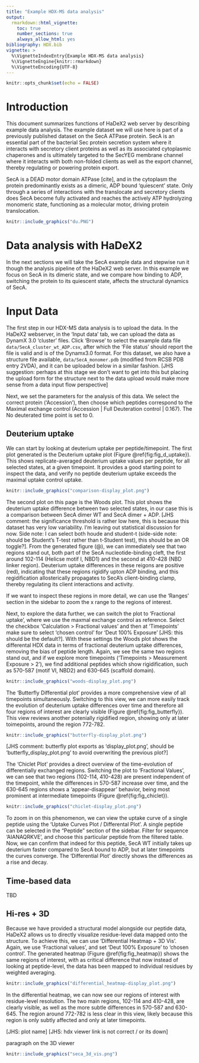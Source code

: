 ```yaml
---
title: "Example HDX-MS data analysis"
output: 
  rmarkdown::html_vignette:
    toc: true
    number_sections: true
    always_allow_html: yes
bibliography: HDX.bib
vignette: >
  %\VignetteIndexEntry{Example HDX-MS data analysis}
  %\VignetteEngine{knitr::rmarkdown}
  %\VignetteEncoding{UTF-8}
---
```

  
```r
knitr::opts_chunk$set(echo = FALSE)
```

# Introduction

This document summarizes functions of HaDeX2 web server by describing example data analysis. The example dataset we will use here is part of a previously published dataset on the SecA ATPase protein. SecA is an essential part of the bacterial Sec protein secretion system where it interacts with secretory client proteins as well as its associated cytoplasmic chaperones and is ultimately targeted to the SecYEG membrane channel where it interacts with both non-folded clients as well as the export channel, thereby regulating or powering protein export. 

SecA is a DEAD motor domain ATPase [cite], and in the cytoplasm the protein predominantly exists as a dimeric, ADP bound 'quiescent' state. Only through a series of interactions with the translocate and secretory clients does SecA become fully activated and reaches the actively ATP hydrolyzing monomeric state, functioning as a molecular motor, driving protein translocation. 


```r
knitr::include_graphics("du.PNG")
```

# Data analysis with HaDeX2

In the next sections we will take the SecA example data and stepwise run it though the analysis pipeline of the HaDeX2 web server. In this example we focus on SecA in its dimeric state, and we compare how binding to ADP, switching the protein to its quiescent state, affects the structural dynamics of SecA.

# Input Data

The first step in our HDX-MS data analysis is to upload the data. In the HaDeX2 webserver, in the 'Input data' tab, we can upload the data as DynamX 3.0 'cluster' files. Click 'Browse' to select the example data file `data/SecA_cluster_wt_ADP.csv`, after which the 'File status' should report the file is valid and is of the Dynamx3.0 format. 
For this dataset, we also have a structure file available, `data/SecA_monomer.pdb` (modified from RCSB PDB entry 2VDA), and it can be uploaded below in a similar fashion. [JHS suggestion: perhaps at this stage we don't want to get into this but placing the upload form for the structure next to the data upload would make more sense from a data input flow perspective] 

Next, we set the parameters for the analysis of this data. We select the correct protein ('Accession'), then choose which peptides correspond to the Maximal exchange control (Accession | Full Deuteration control | 0.167). The No deuterated time point is set to 0.

<!-- ## Inspecting HDX peptides -->
## Deuterium uptake

We can start by looking at deuterium uptake per peptide/timepoint. The first plot generated is the Deuterium uptake plot (Figure \@ref{fig:fig_d_uptake}). This shows replicate-averaged deuterium uptake values per peptide, for all selected states, at a given timepoint. It provides a good starting point to inspect the data, and verify no peptide deuterium uptake exceeds the maximal uptake control uptake. 

```r
knitr::include_graphics("comparison-display_plot.png")
```

The second plot on this page is the Woods plot. This plot shows the deuterium uptake difference between two selected states, in our case this is a comparison between SecA dimer WT and SecA dimer + ADP. [JHS comment: the significance threshold is rather low here, this is because this dataset has very low variability. I'm leaving out statistical discussion for now. Side note: I can select both houde and student-t (side-side note: should be Student's T-test rather than t-Student test), this should be an OR toggle?]. From the generated figure (@\ref{fig:fig_woods}), we can immediately see that two regions stand out, both part of the SecA nucleotide-binding cleft, the first around 102-114 (Helicse motif I, NBD1) and the second at 410-428 (NBD linker region). Deuterium uptake differences in these reigons are positive (red), indicating that these regions rigidify upton ADP binding, and this regidification allosterically propagates to SecA's client-binding clamp, thereby regulating its client interactions and activity. 

If we want to inspect these regions in more detail, we can use the 'Ranges' section in the sidebar to zoom the x range to the regions of interest. 

Next, to explore the data further, we can switch the plot to 'Fractional uptake', where we use the maxmal exchange control as reference. Select the checkbox 'Calculation > Fractional values' and then at 'Timepoints' make sure to select 'chosen control' for 'Deut 100% Exposure' [JHS: this should be the default?]. With these settings the Woods plot shows the differental HDX data in terms of fractional deuterium uptake differences, removing the bias of peptide length. Again, we see the same two regions stand out, and if we explore more timepoints ('Timepoints > Measurement Exposure > 2'), we find additional peptides which show rigidification, such as 570-587 (motif VI, NBD2) and 630-645 (scaffold domain). 


```r
knitr::include_graphics("woods-display_plot.png")
```

The 'Butterfly Differential plot' provides a more comprehensive view of all timepoints simultaneously. Switching to this view, we can more easily track the evolution of deuterium uptake differences over time and therefore all four regions of interest are clearly visible (Figure \@ref{fig:fig_butterfly}). This view reviews another potenially rigidified region, showing only at later toimepoints, around the region 772-782.

```r
knitr::include_graphics("butterfly-display_plot.png")
```

[JHS comment: butterfly plot exports as 'display_plot.png', should be 'butterfly_display_plot.png' to avoid overwriting the previous plot?]

The 'Chiclet Plot' provides a direct overview of the time-evolution of differentially exchanged regions. Switching the plot to 'Fractional Values', we can see that two regions (102-114, 410-428) are present independent of the timepoint, while the differences in 570-587 increase over time, and the 630-645 regions shows a 'appear-disappear' behavior, being most prominent at intermediate timepoints (Figure \@ref{fig:fig_chiclet}).

```r
knitr::include_graphics("chiclet-display_plot.png")
```

To zoom in on this phenomenon, we can view the uptake curve of a single peptide using the 'Uptake Curves Plot / Differental Plot'. A single peptide can be selected in the "Peptide" section of the sidebar. Filter for sequence 'AIANAQRKVE', and choose this particular peptide from the filtered table. Now, we can confirm that indeed for this peptide, SecA WT initially takes up deuterium faster compared to SecA bound to ADP, but at later timepoints the curves converge. The 'Differential Plot' directly shows the differences as a rise and decay. 

## Time-based data

TBD

## Hi-res + 3D

Because we have provided a structural model alongside our peptide data, HaDeX2 allows us to directly visualize residue-level data mapped onto the structure. To achieve this, we can use 'Differential Heatmap + 3D Vis'. Again, we use 'Fractional values', and set 'Deut 100% Exposure' to 'chosen control'. The generated heatmap (Figure \@ref{fig:fig_heatmap}) shows the same regions of interest, with as critical difference that now instead of looking at peptide-level, the data has been mapped to individual residues by weighted averaging. 

```r
knitr::include_graphics("differential_heatmap-display_plot.png")
```

In the differential heatmap, we can now see our regions of interest with residue-level resolution. The two main regions, 102-114 and 410-428, are clearly visible, as well as the more subtle differences in 570-587 and 630-645. The region around 772-782 is less clear in this view, likely because this region is only subtly affected and only at later timepoints.


[JHS: plot name]
[JHS: hdx viewer link is not correct / or its down]

paragraph on the 3D viewer

```r
knitr::include_graphics("seca_3d_vis.png")
```